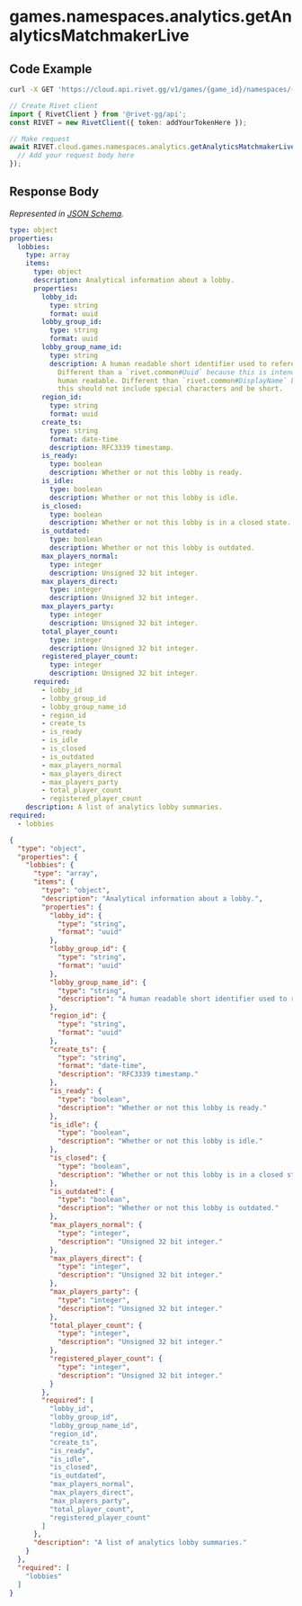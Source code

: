 
# games.namespaces.analytics.getAnalyticsMatchmakerLive

## Code Example

<CodeGroup title='Request' tag='GET' label='https://cloud.api.rivet.gg/v1/games/{game_id}/namespaces/{namespace_id}/analytics/matchmaker/live'>

```bash {{ title: 'cURL' }}
curl -X GET 'https://cloud.api.rivet.gg/v1/games/{game_id}/namespaces/{namespace_id}/analytics/matchmaker/live'
```

```ts
// Create Rivet client
import { RivetClient } from '@rivet-gg/api';
const RIVET = new RivetClient({ token: addYourTokenHere });

// Make request
await RIVET.cloud.games.namespaces.analytics.getAnalyticsMatchmakerLive({
  // Add your request body here
});
```

</CodeGroup>


## Response Body

_Represented in [JSON Schema](https://json-schema.org/)._

<CodeGroup title='Response'>

```yaml
type: object
properties:
  lobbies:
    type: array
    items:
      type: object
      description: Analytical information about a lobby.
      properties:
        lobby_id:
          type: string
          format: uuid
        lobby_group_id:
          type: string
          format: uuid
        lobby_group_name_id:
          type: string
          description: A human readable short identifier used to references resources.
            Different than a `rivet.common#Uuid` because this is intended to be
            human readable. Different than `rivet.common#DisplayName` because
            this should not include special characters and be short.
        region_id:
          type: string
          format: uuid
        create_ts:
          type: string
          format: date-time
          description: RFC3339 timestamp.
        is_ready:
          type: boolean
          description: Whether or not this lobby is ready.
        is_idle:
          type: boolean
          description: Whether or not this lobby is idle.
        is_closed:
          type: boolean
          description: Whether or not this lobby is in a closed state.
        is_outdated:
          type: boolean
          description: Whether or not this lobby is outdated.
        max_players_normal:
          type: integer
          description: Unsigned 32 bit integer.
        max_players_direct:
          type: integer
          description: Unsigned 32 bit integer.
        max_players_party:
          type: integer
          description: Unsigned 32 bit integer.
        total_player_count:
          type: integer
          description: Unsigned 32 bit integer.
        registered_player_count:
          type: integer
          description: Unsigned 32 bit integer.
      required:
        - lobby_id
        - lobby_group_id
        - lobby_group_name_id
        - region_id
        - create_ts
        - is_ready
        - is_idle
        - is_closed
        - is_outdated
        - max_players_normal
        - max_players_direct
        - max_players_party
        - total_player_count
        - registered_player_count
    description: A list of analytics lobby summaries.
required:
  - lobbies

```

```json
{
  "type": "object",
  "properties": {
    "lobbies": {
      "type": "array",
      "items": {
        "type": "object",
        "description": "Analytical information about a lobby.",
        "properties": {
          "lobby_id": {
            "type": "string",
            "format": "uuid"
          },
          "lobby_group_id": {
            "type": "string",
            "format": "uuid"
          },
          "lobby_group_name_id": {
            "type": "string",
            "description": "A human readable short identifier used to references resources. Different than a `rivet.common#Uuid` because this is intended to be human readable. Different than `rivet.common#DisplayName` because this should not include special characters and be short."
          },
          "region_id": {
            "type": "string",
            "format": "uuid"
          },
          "create_ts": {
            "type": "string",
            "format": "date-time",
            "description": "RFC3339 timestamp."
          },
          "is_ready": {
            "type": "boolean",
            "description": "Whether or not this lobby is ready."
          },
          "is_idle": {
            "type": "boolean",
            "description": "Whether or not this lobby is idle."
          },
          "is_closed": {
            "type": "boolean",
            "description": "Whether or not this lobby is in a closed state."
          },
          "is_outdated": {
            "type": "boolean",
            "description": "Whether or not this lobby is outdated."
          },
          "max_players_normal": {
            "type": "integer",
            "description": "Unsigned 32 bit integer."
          },
          "max_players_direct": {
            "type": "integer",
            "description": "Unsigned 32 bit integer."
          },
          "max_players_party": {
            "type": "integer",
            "description": "Unsigned 32 bit integer."
          },
          "total_player_count": {
            "type": "integer",
            "description": "Unsigned 32 bit integer."
          },
          "registered_player_count": {
            "type": "integer",
            "description": "Unsigned 32 bit integer."
          }
        },
        "required": [
          "lobby_id",
          "lobby_group_id",
          "lobby_group_name_id",
          "region_id",
          "create_ts",
          "is_ready",
          "is_idle",
          "is_closed",
          "is_outdated",
          "max_players_normal",
          "max_players_direct",
          "max_players_party",
          "total_player_count",
          "registered_player_count"
        ]
      },
      "description": "A list of analytics lobby summaries."
    }
  },
  "required": [
    "lobbies"
  ]
}
```

</CodeGroup>

